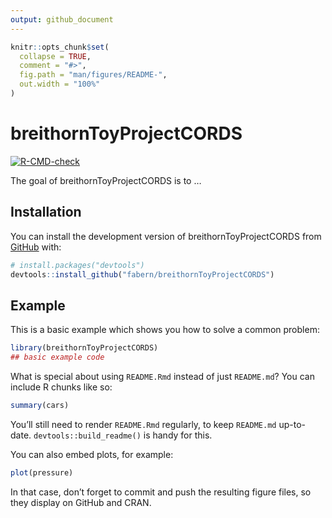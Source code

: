 ```yaml
---
output: github_document
---
```


<!-- README.md is generated from README.Rmd. Please edit that file -->

```r
knitr::opts_chunk$set(
  collapse = TRUE,
  comment = "#>",
  fig.path = "man/figures/README-",
  out.width = "100%"
)
```

# breithornToyProjectCORDS

<!-- badges: start -->
[![R-CMD-check](https://github.com/fabern/breithornToyProjectCORDS/actions/workflows/R-CMD-check.yaml/badge.svg)](https://github.com/fabern/breithornToyProjectCORDS/actions/workflows/R-CMD-check.yaml)
<!-- badges: end -->

The goal of breithornToyProjectCORDS is to ...

## Installation

You can install the development version of breithornToyProjectCORDS from [GitHub](https://github.com/) with:

``` r
# install.packages("devtools")
devtools::install_github("fabern/breithornToyProjectCORDS")
```

## Example

This is a basic example which shows you how to solve a common problem:

```r
library(breithornToyProjectCORDS)
## basic example code
```

What is special about using `README.Rmd` instead of just `README.md`? You can include R chunks like so:

```r
summary(cars)
```

You'll still need to render `README.Rmd` regularly, to keep `README.md` up-to-date. `devtools::build_readme()` is handy for this.

You can also embed plots, for example:

```r
plot(pressure)
```

In that case, don't forget to commit and push the resulting figure files, so they display on GitHub and CRAN.
